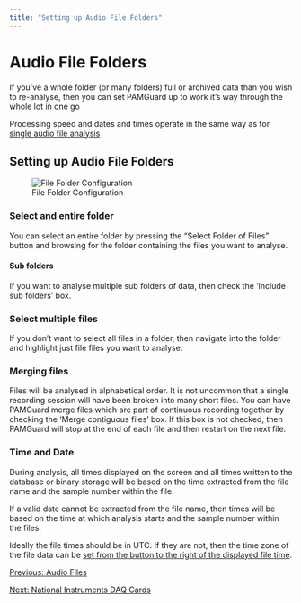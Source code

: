 ```yaml
---
title: "Setting up Audio File Folders"
---
```

Audio File Folders
==================

If you've a whole folder (or many folders) full or archived data than you wish to re-analyse, then you can set PAMGuard up to work it's way through the whole lot in one go

Processing speed and dates and times operate in the same way as for [single audio file analysis](AcquisitionFile.html)

  

Setting up Audio File Folders
-----------------------------

![File Folder Configuration](images/AcquisitionFileFolder.png)

### Select and entire folder

You can select an entire folder by pressing the "Select Folder of Files" button and browsing for the folder containing the files you want to analyse.

#### Sub folders

If you want to analyse multiple sub folders of data, then check the 'Include sub folders' box.

### Select multiple files

If you don't want to select all files in a folder, then navigate into the folder and highlight just file files you want to analyse.

### Merging files

Files will be analysed in alphabetical order. It is not uncommon that a single recording session will have been broken into many short files. You can have PAMGuard merge files which are part of continuous recording together by checking the 'Merge contiguous files' box. If this box is not checked, then PAMGuard will stop at the end of each file and then restart on the next file.

### Time and Date

During analysis, all times displayed on the screen and all times written to the database or binary storage will be based on the time extracted from the file name and the sample number within the file.

If a valid date cannot be extracted from the file name, then times will be based on the time at which analysis starts and the sample number within the files.

Ideally the file times should be in UTC. If they are not, then the time zone of the file data can be [set from the button to the right of the displayed file time](FileTimeZone.html).

  

[Previous: Audio Files](AcquisitionFile.html)

[Next: National Instruments DAQ Cards](AcquisitionNIDAQ.html)